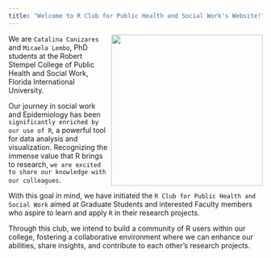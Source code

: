 ```yaml
---
title: "Welcome to R Club for Public Health and Social Work's Website!"
---
```




<img src='img/logo.png' align="right" width="300" /></a>

We are `Catalina Canizares` and `Micaela Lembo`, PhD students at the Robert Stempel College of Public Health and Social Work, Florida International University. 

Our journey in social work and Epidemiology has been `significantly enriched by our use of R`, a powerful tool for data analysis and visualization. Recognizing the immense value that R brings to research, `we are excited to share our knowledge with our colleagues`.

With this goal in mind, we have initiated the `R Club for Public Health and Social Work` aimed at Graduate Students and interested Faculty members who aspire to learn and apply `R` in their research projects. 

Through this club, we intend to build a community of R users within our college, fostering a collaborative environment where we can enhance our abilities, share insights, and contribute to each other's research projects.
